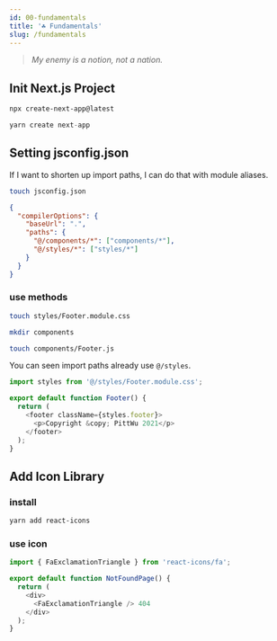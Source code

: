 ```yaml
---
id: 00-fundamentals
title: '☘️ Fundamentals'
slug: /fundamentals
---
```


> _My enemy is a notion, not a nation._


## Init Next.js Project

<Tabs>
<TabItem value="bash" label="npx">

```bash
npx create-next-app@latest
```

</TabItem>
<TabItem value="js" label="yarn">

```js
yarn create next-app
```

</TabItem>
</Tabs>

## Setting jsconfig.json

If I want to shorten up import paths, I can do that with module aliases.

```bash
touch jsconfig.json
```

```json title="jsconfig.json"
{
  "compilerOptions": {
    "baseUrl": ".",
    "paths": {
      "@/components/*": ["components/*"],
      "@/styles/*": ["styles/*"]
    }
  }
}
```

### use methods

```bash
touch styles/Footer.module.css

mkdir components

touch components/Footer.js
```

You can seen import paths already use `@/styles`.

```js title="components/Footer.js"
import styles from '@/styles/Footer.module.css';

export default function Footer() {
  return (
    <footer className={styles.footer}>
      <p>Copyright &copy; PittWu 2021</p>
    </footer>
  );
}
```

## Add Icon Library

### install

```bash
yarn add react-icons
```

### use icon

```js title="pages/404.js"
import { FaExclamationTriangle } from 'react-icons/fa';

export default function NotFoundPage() {
  return (
    <div>
      <FaExclamationTriangle /> 404
    </div>
  );
}
```
